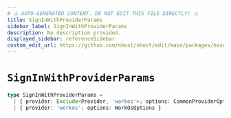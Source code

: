 ```yaml
---
# ⚠️ AUTO-GENERATED CONTENT. DO NOT EDIT THIS FILE DIRECTLY! ⚠️
title: SignInWithProviderParams
sidebar_label: SignInWithProviderParams
description: No description provided.
displayed_sidebar: referenceSidebar
custom_edit_url: https://github.com/nhost/nhost/edit/main/packages/hasura-auth-js/src/types/client.ts#L66
---
```


# `SignInWithProviderParams`

```ts
type SignInWithProviderParams =
  | { provider: Exclude<Provider, 'workos'>; options: CommonProviderOptions }
  | { provider: 'workos'; options: WorkOsOptions }
```
